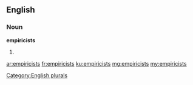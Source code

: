 ==English==

===Noun===
'''empiricists'''

# {{plural of|empiricist}}

[[Category:English plurals]]

[[ar:empiricists]]
[[fr:empiricists]]
[[ku:empiricists]]
[[mg:empiricists]]
[[my:empiricists]]
